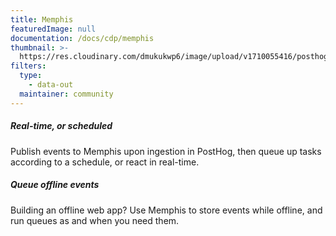 ```yaml
---
title: Memphis
featuredImage: null
documentation: /docs/cdp/memphis
thumbnail: >-
  https://res.cloudinary.com/dmukukwp6/image/upload/v1710055416/posthog.com/contents/cdp/thumbnails/memphis_logo.jpg
filters:
  type:
    - data-out
  maintainer: community
---
```


<Section
    divider={false}
    title="Publish events to Memphis, an alternative to traditional message brokers."
    size="full"
    cols={2}
>
    <div>
        <h5>Real-time, or scheduled</h5>
        <p>Publish events to Memphis upon ingestion in PostHog, then queue up tasks according to a schedule, or react in real-time.</p>
    </div>
    <div>
        <h5>Queue offline events</h5>
        <p>Building an offline web app? Use Memphis to store events while offline, and run queues as and when you need them.</p>
    </div>
</Section>

<TutorialsSlider topic="memphis" />

<Documentation />
